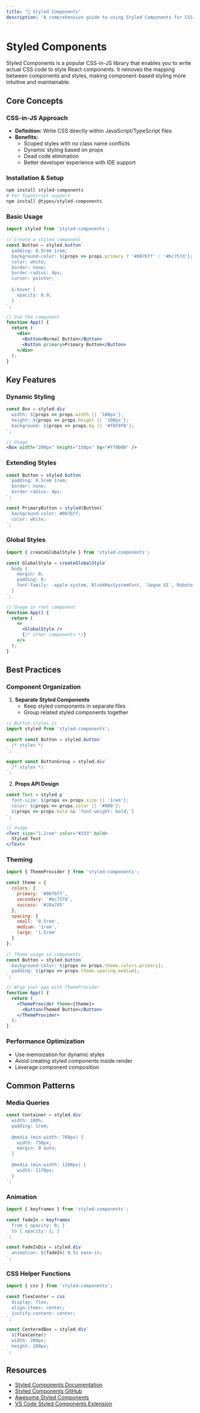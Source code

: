 ```yaml
---
title: "💅 Styled Components"
description: "A comprehensive guide to using Styled Components for CSS-in-JS styling in React applications."
---
```


# Styled Components

Styled Components is a popular CSS-in-JS library that enables you to write actual CSS code to style React components. It removes the mapping between components and styles, making component-based styling more intuitive and maintainable.

## Core Concepts

### CSS-in-JS Approach
- **Definition:** Write CSS directly within JavaScript/TypeScript files
- **Benefits:**
  - Scoped styles with no class name conflicts
  - Dynamic styling based on props
  - Dead code elimination
  - Better developer experience with IDE support

### Installation & Setup
```bash
npm install styled-components
# For TypeScript support
npm install @types/styled-components
```

### Basic Usage
```jsx
import styled from 'styled-components';

// Create a styled component
const Button = styled.button`
  padding: 0.5rem 1rem;
  background-color: ${props => props.primary ? '#007bff' : '#6c757d'};
  color: white;
  border: none;
  border-radius: 4px;
  cursor: pointer;
  
  &:hover {
    opacity: 0.9;
  }
`;

// Use the component
function App() {
  return (
    <div>
      <Button>Normal Button</Button>
      <Button primary>Primary Button</Button>
    </div>
  );
}
```

## Key Features

### Dynamic Styling
```jsx
const Box = styled.div`
  width: ${props => props.width || '100px'};
  height: ${props => props.height || '100px'};
  background: ${props => props.bg || '#f0f0f0'};
`;

// Usage
<Box width="200px" height="150px" bg="#ff0000" />
```

### Extending Styles
```jsx
const Button = styled.button`
  padding: 0.5rem 1rem;
  border: none;
  border-radius: 4px;
`;

const PrimaryButton = styled(Button)`
  background-color: #007bff;
  color: white;
`;
```

### Global Styles
```jsx
import { createGlobalStyle } from 'styled-components';

const GlobalStyle = createGlobalStyle`
  body {
    margin: 0;
    padding: 0;
    font-family: -apple-system, BlinkMacSystemFont, 'Segoe UI', Roboto, Oxygen;
  }
`;

// Usage in root component
function App() {
  return (
    <>
      <GlobalStyle />
      {/* other components */}
    </>
  );
}
```

## Best Practices

### Component Organization
1. **Separate Styled Components**
   - Keep styled components in separate files
   - Group related styled components together

```jsx
// Button.styles.js
import styled from 'styled-components';

export const Button = styled.button`
  /* styles */
`;

export const ButtonGroup = styled.div`
  /* styles */
`;
```

2. **Props API Design**
```jsx
const Text = styled.p`
  font-size: ${props => props.size || '1rem'};
  color: ${props => props.color || '#000'};
  ${props => props.bold && 'font-weight: bold;'}
`;

// Usage
<Text size="1.2rem" color="#333" bold>
  Styled Text
</Text>
```

### Theming
```jsx
import { ThemeProvider } from 'styled-components';

const theme = {
  colors: {
    primary: '#007bff',
    secondary: '#6c757d',
    success: '#28a745'
  },
  spacing: {
    small: '0.5rem',
    medium: '1rem',
    large: '1.5rem'
  }
};

// Theme usage in components
const Button = styled.button`
  background-color: ${props => props.theme.colors.primary};
  padding: ${props => props.theme.spacing.medium};
`;

// Wrap your app with ThemeProvider
function App() {
  return (
    <ThemeProvider theme={theme}>
      <Button>Themed Button</Button>
    </ThemeProvider>
  );
}
```

### Performance Optimization
- Use memoization for dynamic styles
- Avoid creating styled components inside render
- Leverage component composition

## Common Patterns

### Media Queries
```jsx
const Container = styled.div`
  width: 100%;
  padding: 1rem;
  
  @media (min-width: 768px) {
    width: 750px;
    margin: 0 auto;
  }
  
  @media (min-width: 1200px) {
    width: 1170px;
  }
`;
```

### Animation
```jsx
import { keyframes } from 'styled-components';

const fadeIn = keyframes`
  from { opacity: 0; }
  to { opacity: 1; }
`;

const FadeInDiv = styled.div`
  animation: ${fadeIn} 0.5s ease-in;
`;
```

### CSS Helper Functions
```jsx
import { css } from 'styled-components';

const flexCenter = css`
  display: flex;
  align-items: center;
  justify-content: center;
`;

const CenteredBox = styled.div`
  ${flexCenter}
  width: 200px;
  height: 200px;
`;
```

## Resources

- [Styled Components Documentation](https://styled-components.com/docs)
- [Styled Components GitHub](https://github.com/styled-components/styled-components)
- [Awesome Styled Components](https://github.com/styled-components/awesome-styled-components)
- [VS Code Styled Components Extension](https://marketplace.visualstudio.com/items?itemName=styled-components.vscode-styled-components)